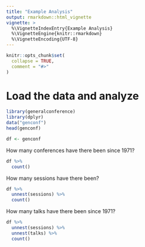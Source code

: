 ```yaml
---
title: "Example Analysis"
output: rmarkdown::html_vignette
vignette: >
  %\VignetteIndexEntry{Example Analysis}
  %\VignetteEngine{knitr::rmarkdown}
  %\VignetteEncoding{UTF-8}
---
```


```r
knitr::opts_chunk$set(
  collapse = TRUE,
  comment = "#>"
)
```

# Load the data and analyze

```r
library(generalconference)
library(dplyr)
data("genconf")
head(genconf)
```

```r
df <- genconf
```

How many conferences have there been since 1971?
```r
df %>%
  count()
```

How many sessions have there been?
```r
df %>%
  unnest(sessions) %>%
  count()
```

How many talks have there been since 1971?
```r
df %>%
  unnest(sessions) %>%
  unnest(talks) %>%
  count()
```


